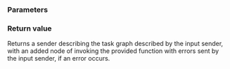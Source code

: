 {{cpp/execution/title|let_error}}
{{cpp/experimental/execution/navbar}}
{{ddcl|header=experimental/execution|since=c++26|
execution::sender auto let_error(
    execution::sender auto input,
    std::invocable&lt;errors-sent-by(input)...&gt; function
);
}}

===Parameters===
{{par begin}}
{{par|input|sender which once an error occurs, sends the errors to the function}}
{{par|function|invocable to be called with errors in case an error occurs by input sender}}
{{par end}}

===Return value===
Returns a sender describing the task graph described by the input sender, with an added node of invoking the provided function with errors sent by the input sender, if an error occurs.